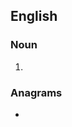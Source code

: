 ==English==

===Noun===
{{head|en|noun plural form}}

# {{plural of|abnet|lang=en}}

===Anagrams===
* {{anagrams|en|absent|basnet|besant}}